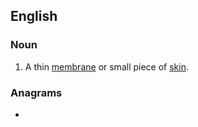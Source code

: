 ==English==

===Noun===
{{en-noun}}

# {{lb|en|Scotland}} A thin [[membrane]] or small piece of [[skin]].

===Anagrams===
* {{anagrams|en|a=belpy|pebly}}